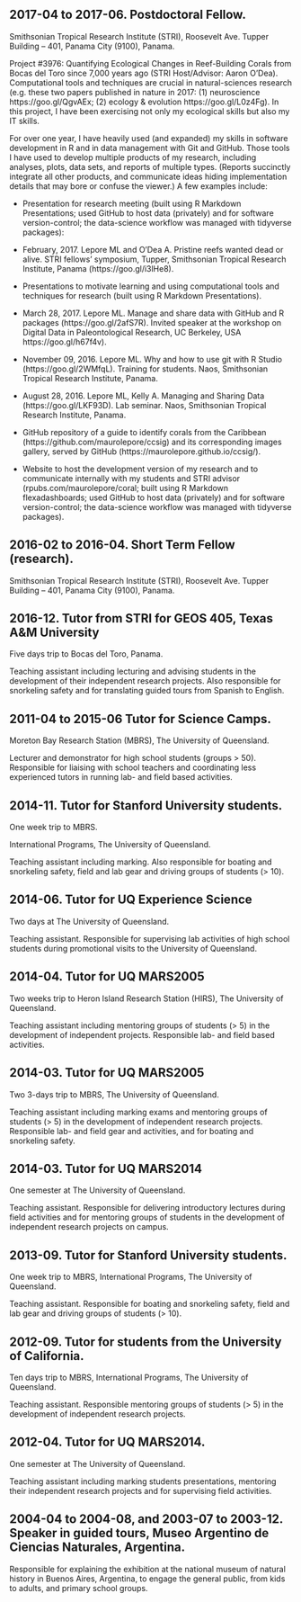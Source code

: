 ## 2017-04 to 2017-06. Postdoctoral Fellow.

Smithsonian Tropical Research Institute (STRI), Roosevelt Ave. Tupper Building – 401, Panama City (9100), Panama.

Project #3976: Quantifying Ecological Changes in Reef-Building Corals from Bocas del Toro since 7,000 years ago (STRI Host/Advisor: Aaron O'Dea). 
Computational tools and techniques are crucial in natural-sciences research (e.g. these two papers published in nature in 2017: (1) neuroscience https://goo.gl/QgvAEx; (2) ecology & evolution https://goo.gl/L0z4Fg). In this project, I have been exercising not only my ecological skills but also my IT skills.

For over one year, I have heavily used (and expanded) my skills in software development in R and in data management with Git and GitHub. Those tools I have used to develop multiple products of my research, including analyses, plots, data sets, and reports of multiple types. (Reports succinctly integrate all other products, and communicate ideas hiding implementation details that may bore or confuse the viewer.) A few examples include:
  
  * Presentation for research meeting (built using R Markdown Presentations; used GitHub to host data (privately) and for software version-control; the data-science workflow was managed with tidyverse packages):
  
  * February, 2017. Lepore ML and O’Dea A. Pristine reefs wanted dead or alive. STRI fellows’ symposium, Tupper, Smithsonian Tropical Research Institute, Panama (https://goo.gl/i3lHe8).

* Presentations to motivate learning and using computational tools and techniques for research (built using R Markdown Presentations).

* March 28, 2017. Lepore ML. Manage and share data with GitHub and R packages (https://goo.gl/2afS7R). Invited speaker at the workshop on Digital Data in Paleontological Research, UC Berkeley, USA https://goo.gl/h67f4v).

* November 09, 2016. Lepore ML. Why and how to use git with R Studio (https://goo.gl/2WMfqL). Training for students. Naos, Smithsonian Tropical Research Institute, Panama.

* August 28, 2016. Lepore ML, Kelly A. Managing and Sharing Data (https://goo.gl/LKF93D). Lab seminar. Naos, Smithsonian Tropical Research Institute, Panama.

* GitHub repository of a guide to identify corals from the Caribbean (https://github.com/maurolepore/ccsig) and its corresponding images gallery, served by GitHub (https://maurolepore.github.io/ccsig/).

* Website to host the development version of my research and to communicate internally with my students and STRI advisor (rpubs.com/maurolepore/coral; built using R Markdown flexadashboards; used GitHub to host data (privately) and for software version-control; the data-science workflow was managed with tidyverse packages).

## 2016-02 to 2016-04. Short Term Fellow (research).

Smithsonian Tropical Research Institute (STRI), Roosevelt Ave. Tupper Building – 401, Panama City (9100), Panama.

## 2016-12. Tutor from STRI for GEOS 405, Texas A&M University

Five days trip to Bocas del Toro, Panama.

Teaching assistant including lecturing and advising students in the development of their independent research projects. Also responsible for snorkeling safety and for translating guided tours from Spanish to English.

## 2011-04 to 2015-06 Tutor for Science Camps.

Moreton Bay Research Station (MBRS), The University of Queensland.

Lecturer and demonstrator for high school students (groups > 50). Responsible for liaising with school teachers and coordinating less experienced tutors in running lab- and field based activities.

## 2014-11. Tutor for Stanford University students.

One week trip to MBRS.

International Programs, The University of Queensland.

Teaching assistant including marking. Also responsible for boating and snorkeling safety, field and lab gear and driving groups of students (> 10).

## 2014-06. Tutor for UQ Experience Science

Two days at The University of Queensland.

Teaching assistant. Responsible for supervising lab activities of high school students during promotional visits to the University of Queensland.

## 2014-04. Tutor for UQ MARS2005

Two weeks trip to Heron Island Research Station (HIRS), The University of Queensland.

Teaching assistant including mentoring groups of students (> 5) in the development of independent projects. Responsible lab- and field based activities.

## 2014-03. Tutor for UQ MARS2005

Two 3-days trip to MBRS, The University of Queensland.

Teaching assistant including marking exams and mentoring groups of students (> 5) in the development of independent research projects. Responsible lab- and field gear and activities, and for boating and snorkeling safety.

## 2014-03. Tutor for UQ MARS2014

One semester at  The University of Queensland.

Teaching assistant. Responsible for delivering introductory lectures during field activities and for mentoring groups of students in the development of independent research projects on campus.

## 2013-09. Tutor for Stanford University students.

One week trip to MBRS,  International Programs, The University of Queensland.

Teaching assistant. Responsible for boating and snorkeling safety, field and lab gear and driving groups of students (> 10).

## 2012-09. Tutor for students from the University of California.

Ten days trip to MBRS, International Programs, The University of Queensland.

Teaching assistant. Responsible mentoring groups of students (> 5) in the development of independent research projects.

## 2012-04. Tutor for UQ MARS2014.

One semester at The University of Queensland.

Teaching assistant including marking students presentations, mentoring their independent research projects and for supervising field activities.

## 2004-04 to 2004-08, and 2003-07 to 2003-12. Speaker in guided tours, Museo Argentino de Ciencias Naturales, Argentina.

Responsible for explaining the exhibition at the national museum of natural history in Buenos Aires, Argentina, to engage the general public, from kids to adults, and primary school groups.
